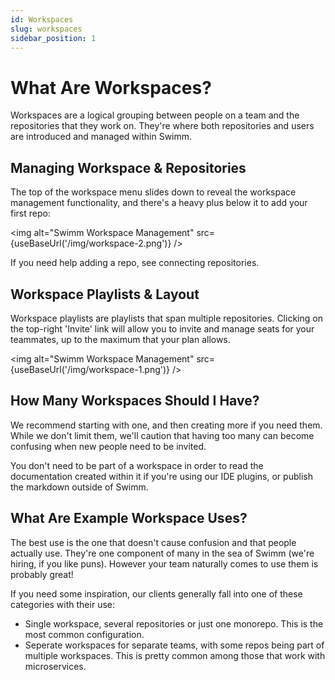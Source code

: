 ```yaml
---
id: Workspaces
slug: workspaces
sidebar_position: 1
---
```


# What Are Workspaces?

Workspaces are a logical grouping between people on a team and the repositories
that they work on. They're where both repositories and users are introduced and
managed within Swimm. 

## Managing Workspace & Repositories

The top of the workspace menu slides down to reveal the workspace management 
functionality, and there's a heavy plus below it to add your first repo:

<img alt="Swimm Workspace Management" src={useBaseUrl('/img/workspace-2.png')} />

If you need help adding a repo, see <Link to="/docs/authorization/connecting-repositories">connecting repositories</Link>.

## Workspace Playlists & Layout

Workspace <Link to="/docs/creating-content/playlists">playlists</Link> are
playlists that span multiple repositories. Clicking on the top-right 'Invite'
link will allow you to invite and manage seats for your teammates, up to 
the maximum that your plan allows.

<img alt="Swimm Workspace Management" src={useBaseUrl('/img/workspace-1.png')} />

## How Many Workspaces Should I Have?

We recommend starting with one, and then creating more if you need them. While 
we don't limit them, we'll caution that having too many can become confusing 
when new people need to be invited.

You don't need to be part of a workspace in order to read the documentation
created within it if you're using our <Link to="/docs/publishing-content/ide-plugins">
IDE plugins</Link>, or publish the markdown outside of Swimm.

## What Are Example Workspace Uses?

The best use is the one that doesn't cause confusion and that people actually
use. They're one component of many in the sea of Swimm (we're hiring, if you 
like puns). However your team naturally comes to use them is probably great!

If you need some inspiration, our clients generally fall into one of these
categories with their use:

 - Single workspace, several repositories or just one monorepo. This is the
 most common configuration.
 - Seperate workspaces for separate teams, with some repos being part of 
 multiple workspaces. This is pretty common among those that work with microservices.



